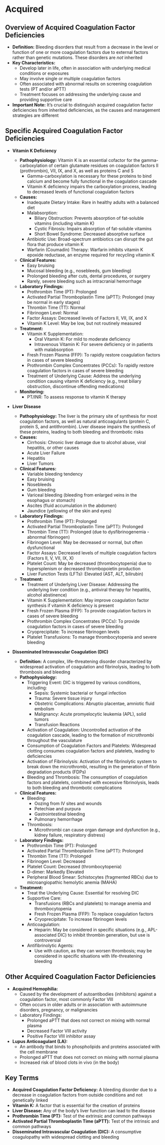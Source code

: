 # Acquired {-}

## **Overview of Acquired Coagulation Factor Deficiencies** {-}

*   **Definition:** Bleeding disorders that result from a decrease in the level or function of one or more coagulation factors due to external factors rather than genetic mutations. These disorders are *not* inherited
*   **Key Characteristics:**
    *   Develop later in life, often in association with underlying medical conditions or exposures
    *   May involve single or multiple coagulation factors
    *   Often associated with abnormal results on screening coagulation tests (PT and/or aPTT)
    *   Treatment focuses on addressing the underlying cause and providing supportive care
*   **Important Note:** It's crucial to distinguish acquired coagulation factor deficiencies from inherited deficiencies, as the causes and management strategies are different

## **Specific Acquired Coagulation Factor Deficiencies** {-}

*   **Vitamin K Deficiency**

    *   **Pathophysiology:** Vitamin K is an essential cofactor for the gamma-carboxylation of certain glutamate residues on coagulation factors II (prothrombin), VII, IX, and X, as well as proteins C and S
        *   Gamma-carboxylation is necessary for these proteins to bind calcium and become fully functional in the coagulation cascade
        *   Vitamin K deficiency impairs the carboxylation process, leading to decreased levels of functional coagulation factors
    *   **Causes:**
        *   Inadequate Dietary Intake: Rare in healthy adults with a balanced diet
        *   Malabsorption:
            *   Biliary Obstruction: Prevents absorption of fat-soluble vitamins (including vitamin K)
            *   Cystic Fibrosis: Impairs absorption of fat-soluble vitamins
            *   Short Bowel Syndrome: Decreased absorptive surface
        *   Antibiotic Use: Broad-spectrum antibiotics can disrupt the gut flora that produce vitamin K
        *   Warfarin (Coumadin) Therapy: Warfarin inhibits vitamin K epoxide reductase, an enzyme required for recycling vitamin K
    *   **Clinical Features:**
        *   Easy bruising
        *   Mucosal bleeding (e.g., nosebleeds, gum bleeding)
        *   Prolonged bleeding after cuts, dental procedures, or surgery
        *   Rarely, severe bleeding such as intracranial hemorrhage
    *   **Laboratory Findings:**
        *   Prothrombin Time (PT): Prolonged
        *   Activated Partial Thromboplastin Time (aPTT): Prolonged (may be normal in early stages)
        *   Thrombin Time (TT): Normal
        *   Fibrinogen Level: Normal
        *   Factor Assays: Decreased levels of Factors II, VII, IX, and X
        *   Vitamin K Level: May be low, but not routinely measured
    *   **Treatment:**
        *   Vitamin K Supplementation:
            *   Oral Vitamin K: For mild to moderate deficiency
            *   Intravenous Vitamin K: For severe deficiency or in patients with malabsorption
        *   Fresh Frozen Plasma (FFP): To rapidly restore coagulation factors in cases of severe bleeding
        *   Prothrombin Complex Concentrates (PCCs): To rapidly restore coagulation factors in cases of severe bleeding
        *   Treatment of Underlying Cause: Address the underlying condition causing vitamin K deficiency (e.g., treat biliary obstruction, discontinue offending medications)
    *   **Monitoring:**
        *   PT/INR: To assess response to vitamin K therapy

*   **Liver Disease**

    *   **Pathophysiology:** The liver is the primary site of synthesis for most coagulation factors, as well as natural anticoagulants (protein C, protein S, and antithrombin). Liver disease impairs the synthesis of these proteins, leading to both bleeding and thrombotic risks
    *   **Causes:**
        *   Cirrhosis: Chronic liver damage due to alcohol abuse, viral hepatitis, or other causes
        *   Acute Liver Failure
        *   Hepatitis
        *   Liver Tumors
    *   **Clinical Features:**
        *   Variable bleeding tendency
        *   Easy bruising
        *   Nosebleeds
        *   Gum bleeding
        *   Variceal bleeding (bleeding from enlarged veins in the esophagus or stomach)
        *   Ascites (fluid accumulation in the abdomen)
        *   Jaundice (yellowing of the skin and eyes)
    *   **Laboratory Findings:**
        *   Prothrombin Time (PT): Prolonged
        *   Activated Partial Thromboplastin Time (aPTT): Prolonged
        *   Thrombin Time (TT): Prolonged (due to dysfibrinogenemia - abnormal fibrinogen)
        *   Fibrinogen Level: May be decreased or normal, but often dysfunctional
        *   Factor Assays: Decreased levels of multiple coagulation factors (Factors II, V, VII, IX, X)
        *   Platelet Count: May be decreased (thrombocytopenia) due to hypersplenism or decreased thrombopoietin production
        *   Liver Function Tests (LFTs): Elevated (AST, ALT, bilirubin)
    *   **Treatment:**
        *   Treatment of Underlying Liver Disease: Addressing the underlying liver condition (e.g., antiviral therapy for hepatitis, alcohol abstinence)
        *   Vitamin K Supplementation: May improve coagulation factor synthesis if vitamin K deficiency is present
        *   Fresh Frozen Plasma (FFP): To provide coagulation factors in cases of severe bleeding
        *   Prothrombin Complex Concentrates (PCCs): To provide coagulation factors in cases of severe bleeding
        *   Cryoprecipitate: To increase fibrinogen levels
        *   Platelet Transfusions: To manage thrombocytopenia and severe bleeding

*   **Disseminated Intravascular Coagulation (DIC)**

    *   **Definition:** A complex, life-threatening disorder characterized by widespread activation of coagulation and fibrinolysis, leading to both thrombosis and bleeding
    *   **Pathophysiology:**
        *   Triggering Event: DIC is triggered by various conditions, including:
            *   Sepsis: Systemic bacterial or fungal infection
            *   Trauma: Severe tissue injury
            *   Obstetric Complications: Abruptio placentae, amniotic fluid embolism
            *   Malignancy: Acute promyelocytic leukemia (APL), solid tumors
            *   Transfusion Reactions
        *   Activation of Coagulation: Uncontrolled activation of the coagulation cascade, leading to the formation of microthrombi throughout the vasculature
        *   Consumption of Coagulation Factors and Platelets: Widespread clotting consumes coagulation factors and platelets, leading to deficiencies
        *   Activation of Fibrinolysis: Activation of the fibrinolytic system to break down the microthrombi, resulting in the generation of fibrin degradation products (FDPs)
        *   Bleeding and Thrombosis: The consumption of coagulation factors and platelets, combined with excessive fibrinolysis, leads to both bleeding and thrombotic complications
    *   **Clinical Features:**
        *   Bleeding:
            *   Oozing from IV sites and wounds
            *   Petechiae and purpura
            *   Gastrointestinal bleeding
            *   Pulmonary hemorrhage
        *   Thrombosis:
            *   Microthrombi can cause organ damage and dysfunction (e.g., kidney failure, respiratory distress)
    *   **Laboratory Findings:**
        *   Prothrombin Time (PT): Prolonged
        *   Activated Partial Thromboplastin Time (aPTT): Prolonged
        *   Thrombin Time (TT): Prolonged
        *   Fibrinogen Level: Decreased
        *   Platelet Count: Decreased (thrombocytopenia)
        *   D-dimer: Markedly Elevated
        *   Peripheral Blood Smear: Schistocytes (fragmented RBCs) due to microangiopathic hemolytic anemia (MAHA)
    *   **Treatment:**
        *   Treat the Underlying Cause: Essential for resolving DIC
        *   Supportive Care:
            *   Transfusions (RBCs and platelets) to manage anemia and thrombocytopenia
            *   Fresh Frozen Plasma (FFP): To replace coagulation factors
            *   Cryoprecipitate: To increase fibrinogen levels
        *   Anticoagulation:
            *   Heparin: May be considered in specific situations (e.g., APL-associated DIC) to inhibit thrombin generation, but use is controversial
        *   Antifibrinolytic Agents:
            *   Use with caution, as they can worsen thrombosis; may be considered in specific situations with life-threatening bleeding

## **Other Acquired Coagulation Factor Deficiencies** {-}

*   **Acquired Hemophilia:**
    *   Caused by the development of autoantibodies (inhibitors) against a coagulation factor, most commonly Factor VIII
    *   Often occurs in older adults or in association with autoimmune disorders, pregnancy, or malignancies
    *   Laboratory Findings:
        *   Prolonged aPTT that does not correct on mixing with normal plasma
        *   Decreased Factor VIII activity
        *   Positive Factor VIII inhibitor assay
*   **Lupus Anticoagulant (LA):**
    *   An antibody that binds to phospholipids and proteins associated with the cell membrane
    *   Prolonged aPTT that does not correct on mixing with normal plasma
    *   Increased risk of blood clots in vivo (in the body)

## **Key Terms** {-}

*   **Acquired Coagulation Factor Deficiency:** A bleeding disorder due to a decrease in coagulation factors from outside conditions and not genetically linked
*   **Vitamin K:** A factor that is essential for the creation of proteins
*   **Liver Disease:** Any of the body's liver function can lead to the disease
*   **Prothrombin Time (PT):** Test of the extrinsic and common pathways
*   **Activated Partial Thromboplastin Time (aPTT):** Test of the intrinsic and common pathways
*   **Disseminated Intravascular Coagulation (DIC):** A consumptive coagulopathy with widespread clotting and bleeding
